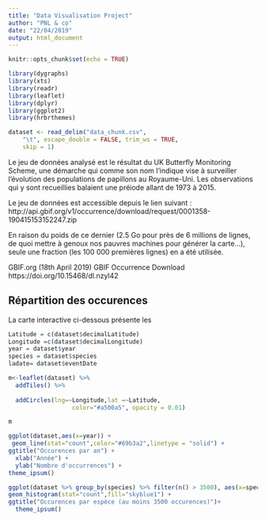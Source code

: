 ---
title: "Data Visualisation Project"
author: "PNL & co"
date: "22/04/2019"
output: html_document
---

```{r setup, include=FALSE}
knitr::opts_chunk$set(echo = TRUE)
```



```{r,include=FALSE,warning=FALSE}
library(dygraphs)
library(xts) 
library(readr)
library(leaflet)
library(dplyr)
library(ggplot2)
library(hrbrthemes)

dataset <- read_delim("data_chunk.csv", 
    "\t", escape_double = FALSE, trim_ws = TRUE, 
    skip = 1)
```


Le jeu de données analysé est le résultat du UK Butterfly Monitoring Scheme, une démarche qui comme son nom l'indique vise à surveiller l'évolution des populations de papillons au Royaume-Uni. Les observations qui y sont recueillies balaient une préiode allant de 1973 à 2015.

Le jeu de données est accessible depuis le lien suivant :
http://api.gbif.org/v1/occurrence/download/request/0001358-190415153152247.zip

En raison du poids de ce dernier (2.5 Go pour près de 6 millions de lignes, de quoi mettre à genoux nos pauvres machines pour générer la carte...), seule une fraction (les 100 000 premières lignes) en a été utilisée.


GBIF.org (18th April 2019) GBIF Occurrence Download https://doi.org/10.15468/dl.nzyl42


## Répartition des occurences

La carte interactive ci-dessous présente les 

```{r map, echo=FALSE,warning=FALSE}
Latitude = c(dataset$decimalLatitude)
Longitude =c(dataset$decimalLongitude)
year = dataset$year
species = dataset$species
ladate= dataset$eventDate

```

```{r}
m<-leaflet(dataset) %>%
  addTiles() %>%
  
  addCircles(lng=~Longitude,lat =~Latitude,
                  color="#a500a5", opacity = 0.01) 

m
```


```{r graph1,warning=FALSE}
ggplot(dataset,aes(x=year)) +
 geom_line(stat="count",color="#69b3a2",linetype = "solid") +
ggtitle("Occurences par an") +
  xlab("Année") +
  ylab("Nombre d'occurrences") +
theme_ipsum()

```


```{r graph2,warning=FALSE}
ggplot(dataset %>% group_by(species) %>% filter(n() > 3500), aes(x=species)) +
geom_histogram(stat="count",fill="skyblue1") +
ggtitle("Occurences par espèce (au moins 3500 occurences)")+
  theme_ipsum()
```